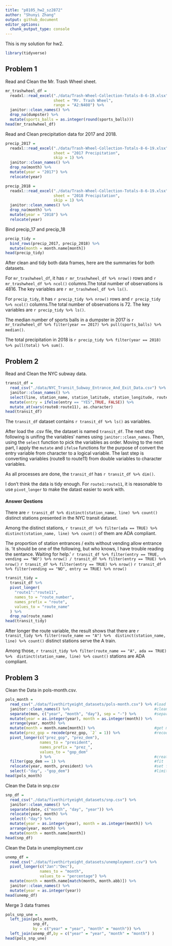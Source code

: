 ```yaml
---
title: "p8105_hw2_sz2872"
author: "Shunyi Zhang"
output: github_document
editor_options: 
  chunk_output_type: console
---
```


This is my solution for hw2.

```r
library(tidyverse)
```


## Problem 1

Read and Clean the Mr. Trash Wheel sheet.

```r
mr_trashwheel_df = 
  readxl::read_excel("./data/Trash-Wheel-Collection-Totals-8-6-19.xlsx", 
                     sheet = "Mr. Trash Wheel",
                     range = "A2:N408") %>% 
  janitor::clean_names() %>% 
  drop_na(dumpster) %>% 
  mutate(sports_balls = as.integer(round(sports_balls))) 
head(mr_trashwheel_df)
```

Read and Clean precipitation data for 2017 and 2018.

```r
precip_2017 =
  readxl::read_excel("./data/Trash-Wheel-Collection-Totals-8-6-19.xlsx",
                     sheet = "2017 Precipitation",
                     skip = 1) %>% 
  janitor::clean_names() %>% 
  drop_na(month) %>% 
  mutate(year = "2017") %>% 
  relocate(year)

precip_2018 =
  readxl::read_excel("./data/Trash-Wheel-Collection-Totals-8-6-19.xlsx",
                     sheet = "2018 Precipitation",
                     skip = 1) %>% 
  janitor::clean_names() %>% 
  drop_na(month) %>% 
  mutate(year = "2018") %>% 
  relocate(year)
```

Bind precip_17 and precip_18

```r
precip_tidy =
  bind_rows(precip_2017, precip_2018) %>% 
  mutate(month = month.name[month]) 
head(precip_tidy)
```

After clean and tidy both data frames, here are the summaries for both datasets.

For `mr_trashwheel_df`, it has `r mr_trashwheel_df %>% nrow()` rows and `r mr_trashwheel_df %>% ncol()` columns.The total number of observations is 4816. The key variables are `r mr_trashwheel_df %>% ls()`.

For `precip_tidy`, it has `r precip_tidy %>% nrow()` rows and `r precip_tidy %>% ncol()` columns.The total number of observations is 72. The key variables are `r precip_tidy %>% ls()`.

The median number of sports balls in a dumpster in 2017 is `r mr_trashwheel_df %>% filter(year == 2017) %>% pull(sports_balls) %>% median()`.

The total precipitation in 2018 is `r precip_tidy %>% filter(year == 2018) %>% pull(total) %>% sum()`.


## Problem 2

Read and Clean the NYC subway data.

```r
transit_df = 
  read_csv("./data/NYC_Transit_Subway_Entrance_And_Exit_Data.csv") %>% 
  janitor::clean_names() %>% 
  select(line, station_name, station_latitude, station_longitude, route1:route11, entry, entrance_type, vending, ada) %>% 
  mutate(entry = ifelse(entry == "YES",TRUE, FALSE)) %>% 
  mutate_at(vars(route8:route11), as.character) 
head(transit_df)
```

The `transit_df` dataset contains `r transit_df %>% ls()` as variables.

After load the .csv file, the dataset is named `transit_df`. The next step following is unifing the variables' names using `janitor::clean_names`. Then, using the `select` function to pick the variables as order. Moving to the next part, I apply the `mutate` and `ifelse` functions for the purpose of convert the entry variable from character to a logical variable. The last step is converting variables (route8 to route11) from double variables to character variables. 

As all processes are done, the `transit_df` has `r transit_df %>% dim()`. 

I don't think the data is tidy enough. For `route1:route11`, it is reasonable to use `pivot_longer` to make the datast easier to work with. 

#### Answer Qestions

There are `r transit_df %>% distinct(station_name, line) %>% count()` distinct stations presented in the NYC transit dataset.

Among the distinct stations, `r transit_df %>% filter(ada == TRUE) %>% distinct(station_name, line) %>% count()` of them are ADA compliant. 

The proportion of station entrances / exits without vending allow entrance is.
'it should be one of the following, but who knows, I have trouble reading the sentance. Waiting for help. '
`r transit_df %>% filter(entry == TRUE, vending == "NO") %>% nrow() / transit_df %>% filter(entry == TRUE) %>% nrow()`
`r transit_df %>% filter(entry == TRUE) %>% nrow()`
`r transit_df %>% filter(vending == "NO", entry == TRUE) %>% nrow()`

```r
transit_tidy = 
  transit_df %>% 
  pivot_longer(
    "route1":"route11",
    names_to = "route_number",
    names_prefix = "route",
    values_to = "route_name"
  ) %>% 
  drop_na(route_name)
head(transit_tidy)
```

After longer the route variable, the result shows that there are `r transit_tidy %>% filter(route_name == "A") %>%  distinct(station_name, line) %>% count()` distinct stations serve the A train. 

Among those, `r transit_tidy %>% filter(route_name == "A", ada == TRUE) %>%  distinct(station_name, line) %>% count()` stations are ADA compliant. 

## Problem 3

Clean the Data in pols-month.csv.

```r
pols_month = 
  read_csv("./data/fivethirtyeight_datasets/pols-month.csv") %>% #load data
  janitor::clean_names() %>%                                     #clean name
  separate(mon, c("year", "month", "day"), sep = "-") %>%        #separate mon
  mutate(year = as.integer(year), month = as.integer(month)) %>% 
  arrange(year, month) %>% 
  mutate(month = month.name[month]) %>%                          #get month name
  mutate(prez_gop = recode(prez_gop, `2` = 1)) %>%               #recode unlisted observations 
  pivot_longer(c("prez_gop", "prez_dem"), 
               names_to = "president",
               names_prefix = "prez_",
               values_to = "gop_dem"
               ) %>%                                             #create 'president'
  filter(gop_dem == 1) %>%                                       #fit 'president'
  relocate(year, month, president) %>%                           #set format
  select(-"day", -"gop_dem")                                     #limit variables
head(pols_month)
```

Clean the Data in snp.csv

```r
snp_df =
  read_csv("./data/fivethirtyeight_datasets/snp.csv") %>% 
  janitor::clean_names() %>% 
  separate(date, c("month", "day", "year")) %>% 
  relocate(year, month) %>% 
  select(-"day") %>% 
  mutate(year = as.integer(year), month = as.integer(month)) %>%
  arrange(year, month) %>% 
  mutate(month = month.name[month]) 
head(snp_df)
```

Clean the Data in unemployment.csv

```r
unemp_df = 
  read_csv("./data/fivethirtyeight_datasets/unemployment.csv") %>% 
  pivot_longer(c("Jan":"Dec"),
               names_to = "month",
               values_to = "percentage") %>% 
  mutate(month = month.name[match(month, month.abb)]) %>% 
  janitor::clean_names() %>% 
  mutate(year = as.integer(year))
head(unemp_df)
```

Merge 3 data frames

```r
pols_snp_une = 
  left_join(pols_month, 
            snp_df, 
            by = c("year" = "year", "month" = "month")) %>% 
  left_join(unemp_df,by = c("year" = "year", "month" = "month") )
head(pols_snp_une)
```

